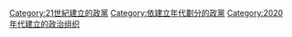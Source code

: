 {{See Also|Category:2010年代建立的政黨|Category:2030年代建立的政黨}}

[[Category:21世紀建立的政黨|Category:21世紀建立的政黨]]
[[Category:依建立年代劃分的政黨|Category:依建立年代劃分的政黨]]
[[Category:2020年代建立的政治组织|Category:2020年代建立的政治组织]]